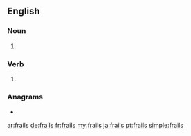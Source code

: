 ==English==

===Noun===
{{head|en|noun plural form}}

# {{plural of|frail|lang=en}}

===Verb===
{{head|en|verb form}}

# {{en-third-person singular of|frail}}

===Anagrams===
* {{l|en|flairs}}

[[ar:frails]]
[[de:frails]]
[[fr:frails]]
[[my:frails]]
[[ja:frails]]
[[pt:frails]]
[[simple:frails]]